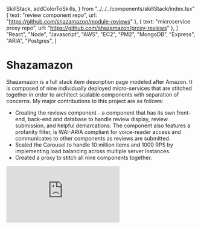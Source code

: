   SkillStack,
  addColorToSkills,
} from "../../../components/skillStack/index.tsx"
  { text: "review component repo", url: "https://github.com/shazamazon/module-reviews" },
  { text: "microservice proxy repo", url: "https://github.com/shazamazon/proxy-reviews" },
]
  "React",
  "Node",
  "Javascript",
  "AWS",
  "EC2",
  "PM2",
  "MongoDB",
  "Express",
  "ARIA",
  "Postgres",
]

<div class='mdx-default-wrapper'>

# Shazamazon

Shazamazon is a full stack item description page modeled after Amazon. It is composed of nine individually deployed micro-services that are stitched together in order to architect scalable components with separation of concerns. My major contributions to this project are as follows:

- Creating the reviews component - a component that has its own front-end, back-end and database to handle review display, review submission, and helpful demarcations. The component also features a profanity filter, is WAI-ARIA compliant for voice-reader access and communicates to other components as reviews are submitted.
- Scaled the Carousel to handle 10 million items and 1000 RPS by implementing load balancing across multiple server instances.
- Created a proxy to stitch all nine components together.

<ButtonContainer buttons={buttons} />
<SkillStack skills={addColorToSkills(tags)} />

<iframe
  class="mdx-video mdx-iframe"
  src="https://www.youtube.com/embed/jEG-kVc52FE"
  frameborder="0"
  allow="accelerometer; autoplay; encrypted-media; gyroscope; picture-in-picture"
  allowfullscreen
></iframe>

</div>
